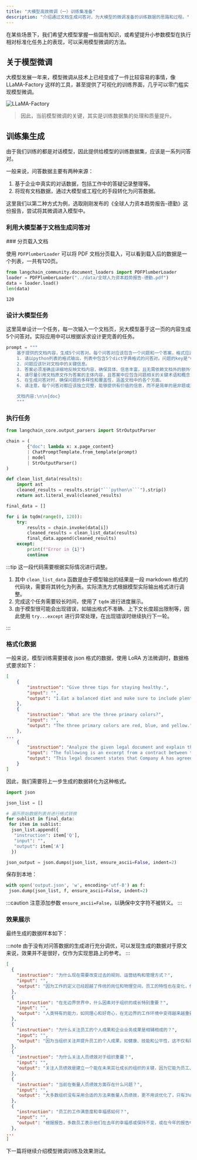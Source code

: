 ```yaml
---
title: "大模型高效微调（一）训练集准备"
description: "介绍通过文档生成问答对，为大模型的微调准备的训练数据的思路和过程。"
---
```



在某些场景下，我们希望大模型掌握一些固有知识，或希望提升小参数模型在执行相对标准化任务上的表现，可以采用模型微调的方法。

## 关于模型微调

大模型发展一年来，模型微调从技术上已经变成了一件比较容易的事情，像 LLaMA-Factory 这样的工具，甚至提供了可视化的训练界面，几乎可以零门槛实现模型微调。

![LLaMA-Factory](/llm-assets/LLaMA_Factory_UI.webp)

> 因此，当前模型微调的关键，其实是训练数据集的处理和质量提升。

## 训练集生成

由于我们训练的都是对话模型，因此提供给模型的训练数据集，应该是一系列问答对。

一般来说，问答数据主要有两种来源：
1. 基于企业中真实的对话数据，包括工作中的答疑记录整理等。
2. 将现有文档数据，通过大模型或工程化的手段转化为问答数据。

这里我们以第二种方式为例，选取刚刚发布的《全球人力资本趋势报告-德勤》这份报告，尝试将其微调进入模型中。

### 利用大模型基于文档生成问答对


<Steps>
### 分页载入文档

使用 `PDFPlumberLoader` 可以将 PDF 文档分页载入，可以看到载入后的数据是一个列表，一共有120页。

```python
from langchain_community.document_loaders import PDFPlumberLoader
loader = PDFPlumberLoader("../data/全球人力资本趋势报告-德勤.pdf")
data = loader.load()
len(data)
```

```text title="Output"
120
```

### 设计大模型任务

这里简单设计一个任务，每一次输入一个文档页，另大模型基于这一页的内容生成5个问答对。实际应用中可以根据诉求设计更完善的任务。

```python
prompt = """
    基于提供的文档内容，生成5个问答对。每个问答对应该包含一个问题和一个答案，格式应遵循以下规范：
    1. 请以python列表的格式输出，列表中包含5个dict字典格式的问答对。问题的key是"Q"，答案的key是"A"。
    2. 问题应该针对文档中的关键信息。
    3. 答案必须准确且详细地反映文档内容，确保具体、信息丰富，且无需依赖文档外的额外信息即可理解。
    4. 请尽量引用文档原文作为答案的主体内容，且答案中应包含问题相关的关键术语和概念，以保持信息的连贯性和完整性。
    5. 在生成问答对时，确保问题的多样性和覆盖性，涵盖文档中的各个方面。
    6. 请注意，每个问答对都应该独立完整，能够提供有价值的信息，而不是简单的是非题或过于明显的问题。

    文档内容:\n\n{doc}
    """
```

### 执行任务

```python
from langchain_core.output_parsers import StrOutputParser

chain = (
        {"doc": lambda x: x.page_content}
        | ChatPromptTemplate.from_template(prompt)
        | model
        | StrOutputParser()
)

def clean_list_data(results):
    import ast
    cleaned_results = results.strip("```python\n```").strip()
    return ast.literal_eval(cleaned_results)

final_data = []

for i in tqdm(range(0, 120)):
    try:
        results = chain.invoke(data[i])
        cleaned_results = clean_list_data(results)
        final_data.append(cleaned_results)
    except:
        print(f"Error in {i}")
        continue
```
</Steps>

:::tip
这一段代码需要根据实际情况进行调整。
1. 其中 `clean_list_data` 函数是由于模型输出的结果是一段 markdown 格式的代码块，需要将其转化为列表。实际清洗方式根据模型实际输出格式进行调整。
2. 完成这个任务需要较长时间，使用了 `tqdm` 进行进度展示。
3. 由于模型很可能会出现错误，如输出格式不准确、上下文长度超出限制等，因此使用 `try...except` 进行异常处理，在出现错误时继续执行下一轮。

:::

### 格式化数据

一般来说，模型训练需要接收 json 格式的数据，使用 LoRA 方法微调时，数据格式要求如下：

```json
[
    {
        "instruction": "Give three tips for staying healthy.",
        "input": "",
        "output": "1.Eat a balanced diet and make sure to include plenty of fruits and vegetables. \n2. Exercise regularly to keep your body active and strong. \n3. Get enough sleep and maintain a consistent sleep schedule."
    },
    {
        "instruction": "What are the three primary colors?",
        "input": "",
        "output": "The three primary colors are red, blue, and yellow."
    },
...
    {
        "instruction": "Analyze the given legal document and explain the key points.",
        "input": "The following is an excerpt from a contract between two parties, labeled \"Company A\" and \"Company B\": \n\n\"Company A agrees to provide reasonable assistance to Company B in ensuring the accuracy of the financial statements it provides. This includes allowing Company A reasonable access to personnel and other documents which may be necessary for Company B\u2019s review. Company B agrees to maintain the document provided by Company A in confidence, and will not disclose the information to any third parties without Company A\u2019s explicit permission.\"",
        "output": "This legal document states that Company A has agreed to provide reasonable assistance to Company B in ensuring the accuracy of the financial statements. Company A has also agreed to allow Company B to access personnel and other documents necessary for Company B\u2019s review. Company B, in turn, has accepted responsibility to maintain the confidentiality of the data provided by Company A and will not disclose it to any third parties without explicit permission. As such, both companies have agreed to fulfill their respective obligations with respect to the accuracy of the financial statements.\n##\n10. Instruction: Rewrite the following sentence using the active voice.\n10. Input:\nThe book was read by the student.  \n10. Output:\nThe student read the book."
    }
]
```

因此，我们需要将上一步生成的数据转化为这种格式。

```python
import json

json_list = []

# 遍历原始数据列表并进行格式转换
for sublist in final_data:
 for item in sublist:
  json_list.append({
   "instruction": item['Q'],
   "input": "",
   "output": item['A']
  })

json_output = json.dumps(json_list, ensure_ascii=False, indent=2)
```

保存到本地：

```python
with open('output.json', 'w', encoding='utf-8') as f:
 json.dump(json_list, f, ensure_ascii=False, indent=2)
```

:::caution
注意添加参数 `ensure_ascii=False`，以确保中文字符不被转义。
:::

### 效果展示

最终生成的数据样本如下：

:::note
由于没有对问答数据的生成进行充分调优，可以发现生成的数据对于原文来说，效果并不是很好，仅作为实现思路上的参考。
:::

```json
[
  {
    "instruction": "为什么现在需要改变过去的规则、运营结构和管理方式？",
    "input": "",
    "output": "因为工作的定义已经超越了传统的岗位和物理空间，员工的特性也在变化，传统的绩效衡量方法可能不再适用。"
  },
  {
    "instruction": "在无边界世界中，什么因素对于组织的成长特别重要？",
    "input": "",
    "output": "人类特有的能力，如同理心和好奇心，在无边界的工作环境中变得越来越重要。"
  },
  {
    "instruction": "为什么关注员工的个人成果和企业业务成果是相辅相成的？",
    "input": "",
    "output": "因为当组织关注并提升员工的个人成果，如健康、技能和公平性，这不仅有助于员工个人，也会反过来推动企业取得更好的业务成果。"
  },
  {
    "instruction": "为什么关注人员绩效对于组织重要？",
    "input": "",
    "output": "关注人员绩效是建立一个能在未来茁壮成长的组织的关键，因为它能为员工、组织和社会创造复合的、共享的价值。"
  },
  {
    "instruction": "当前在衡量人员绩效方面存在什么问题？",
    "input": "",
    "output": "大多数组织没有采用合适的方法来衡量人员绩效，更不用说优化了，只有3%的受访者在《2024年全球人力资源趋势》研究中表示，他们的组织在衡量员工价值创造方面采取了非常有效的方式。"
  },
  {
    "instruction": "员工的工作满意度和幸福感如何？",
    "input": "",
    "output": "根据报告，多数员工表示他们在去年的幸福感或保持不变，或在今年的报告中降低，这种情况并不罕见，如2018年超过40%的员工感到压力很大。"
  },
...
]
```

下一篇将继续介绍模型微调训练及效果测试。